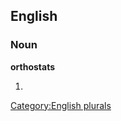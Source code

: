 
==English==

===Noun===
'''orthostats'''

# {{plural of|[[orthostat]]}}

[[Category:English plurals]]
